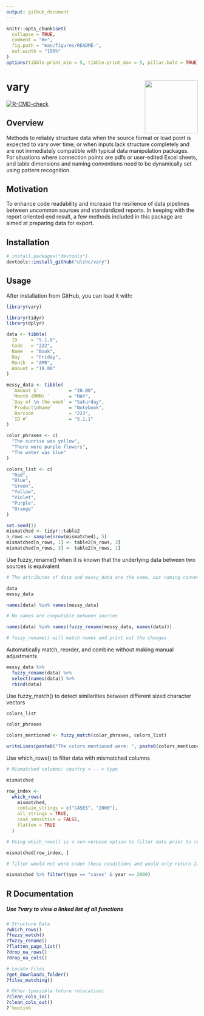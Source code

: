 ```yaml
---
output: github_document
---
```


<!-- README.md is generated from README.Rmd. Please edit that file -->

```r
knitr::opts_chunk$set(
  collapse = TRUE,
  comment = "#>",
  fig.path = "man/figures/README-",
  out.width = "100%"
)
options(tibble.print_min = 5, tibble.print_max = 5, pillar.bold = TRUE)
```

# vary <a href='https://github.com/ulchc/vary'><img src='man/figures/logo.png' align="right" height="139" /></a>
<!-- badges: start -->
[![R-CMD-check](https://github.com/ulchc/vary/actions/workflows/R-CMD-check.yaml/badge.svg)](https://github.com/ulchc/vary/actions/workflows/R-CMD-check.yaml)
<!-- badges: end -->

## Overview
Methods to reliably structure data when the source format or load point is expected to vary over time; or when inputs lack structure completely and are not immediately compatible with typical data manipulation packages. For situations where connection points are pdfs or user-edited Excel sheets, and table dimensions and naming conventions need to be dynamically set using pattern recognition. 

## Motivation
To enhance code readability and increase the resilience of data pipelines between uncommon sources and standardized reports. In keeping with the report oriented end result, a few methods included in this package are aimed at preparing data for export.

## Installation

```r
# install.packages("devtools")
devtools::install_github("ulchc/vary")
```

## Usage

After installation from GitHub, you can load it with:
```r
library(vary)
```

```r
library(tidyr)
library(dplyr)

data <- tibble(
  ID     = "5.1.0",
  Code   = "222",
  Name   = "Book",
  Day    = "Friday",
  Month  = "APR",
  Amount = "19.00"
)

messy_data <- tibble(
  `Amount $`           = "20.00",
  `Month (MMM) `       = "MAY",
  `Day of \n the week` = "Saturday",
  `Product\nName`      = "Notebook",
   Barcode             = "223",
  `ID #`               = "5.1.1"
)

color_phrases <- c(
  "The sunrise was yellow",
  "There were purple flowers",
  "The water was blue"
)

colors_list <- c(
  "Red",
  "Blue",
  "Green",
  "Yellow",
  "Violet",
  "Purple",
  "Orange"
)

set.seed(1)
mismatched <- tidyr::table2
n_rows <- sample(nrow(mismatched), 5)
mismatched[n_rows, 1] <- table2[n_rows, 3]
mismatched[n_rows, 3] <- table2[n_rows, 1]
```

Use fuzzy_rename() when it is known that the underlying data between two sources is equivalent 
```r
# The attributes of data and messy_data are the same, but naming conventions between the sources differ
```

```r
data
messy_data
```

```r
names(data) %in% names(messy_data)

# No names are compatible between sources
```

```r
names(data) %in% names(fuzzy_rename(messy_data, names(data)))

# fuzzy_rename() will match names and print out the changes
```

Automatically match, reorder, and combine without making manual adjustments
```r
messy_data %>%
  fuzzy_rename(data) %>%
  select(names(data)) %>%
  rbind(data)
```

Use fuzzy_match() to detect similarities between different sized character vectors
```r
colors_list
```
```r
color_phrases
```

```r
colors_mentioned <- fuzzy_match(color_phrases, colors_list)
```
```r
writeLines(paste0("The colors mentioned were: ", paste0(colors_mentioned, collapse = ", ")))
```

Use which_rows() to filter data with mismatched columns
```r
# Mismatched columns: country < -- > type
```
```r
mismatched
```

```r
row_index <-
  which_rows(
    mismatched,
    contain_strings = c("CASES", "2000"),
    all_strings = TRUE,
    case_sensitive = FALSE,
    flatten = TRUE
  )
```

```r
# Using which_rows() is a non-verbose option to filter data prior to resolving mismatched attributes
```
```r
mismatched[row_index, ]
```

```r
# filter would not work under these conditions and would only return 2/3 of the rows 
```
```r
mismatched %>% filter(type == "cases" & year == 2000)
```

## R Documentation

##### Use ?vary to view a linked list of all functions

```r
# Structure Data
?which_rows()
?fuzzy_match()
?fuzzy_rename()
?flatten_page_list()
?drop_na_rows()
?drop_na_cols()

# Locate Files
?get_downloads_folder()
?files_matching()

# Other (possible future relocation)
?clean_cols_in()
?clean_cols_out()
?`%notin%`
```
